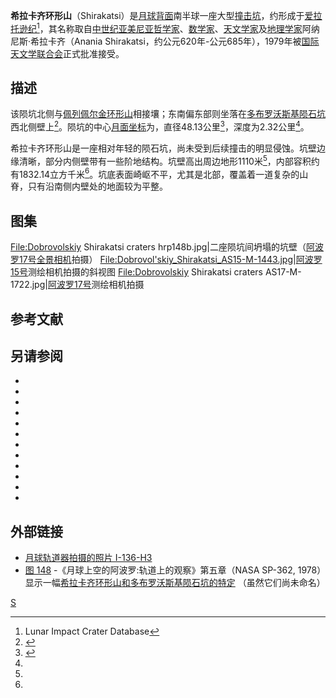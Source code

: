 {{lunar crater data|
 image=Shirakatsi_crater_Dobrovol'skiy_crater_1136_h3.jpg|
 caption=[[月球轨道器1号|月球轨道器1号]]拍摄的希拉卡齐环形山（左）和[[多布罗沃斯基陨石坑|多布罗沃斯基陨石坑]]（右）|
 latitude=12.18|
 N_or_S=S|
 longitude=128.56|
 E_or_W=E|
 diameter=48.13公里|
 depth=2.32公里|
 colong=231|
 eponym=阿纳尼斯·希拉卡齐}}
'''希拉卡齐环形山'''（Shirakatsi）是[[月球背面|月球背面]]南半球一座大型[[撞击坑|撞击坑]]，约形成于[[爱拉托逊纪|爱拉托逊纪]]<ref name=LICD>Lunar Impact Crater Database</ref>，其名称取自[[中世纪|中世纪]][[亚美尼亚|亚美尼亚]][[哲学家|哲学家]]、[[数学家|数学家]]、[[天文学家|天文学家]]及[[地理学|地理学家]]阿纳尼斯·希拉卡齐（Anania Shirakatsi，约公元620年-公元685年），1979年被[[国际天文学联合会|国际天文学联合会]]正式批准接受。

==描述==
该陨坑北侧与[[佩列佩尔金环形山|佩列佩尔金环形山]]相接壤；东南偏东部则坐落在[[多布罗沃斯基陨石坑|多布罗沃斯基陨石坑]]西北侧壁上<ref>{{Cite web |url=http://planetarynames.wr.usgs.gov/images/Lunar/lac_83_lo.pdf |title=Crater Shirakatsi on LAC-83 map |accessdate=2016-07-24 |archive-date=2013-02-20 |archive-url=https://web.archive.org/web/20130220180428/http://planetarynames.wr.usgs.gov/images/Lunar/lac_83_lo.pdf |dead-url=no }}</ref>。陨坑的中心[[月面坐标|月面坐标]]为{{Coord|12.18|S|128.56|E|globe:Moon|nogoogle=1|noosm=1}}，直径48.13公里<ref name="IAU">{{Cite web |url=http://planetarynames.wr.usgs.gov/Feature/5490 |title=Directory of the International Astronomical Union |access-date=2016-07-24 |archive-date=2021-09-07 |archive-url=https://web.archive.org/web/20210907104154/https://planetarynames.wr.usgs.gov/Feature/5490 |dead-url=no }}</ref>，深度为2.32公里<ref name="LICD"/>。

希拉卡齐环形山是一座相对年轻的陨石坑，尚未受到后续撞击的明显侵蚀。坑壁边缘清晰，部分内侧壁带有一些阶地结构。坑壁高出周边地形1110米<ref name="LICD"/>，内部容积约有1832.14立方千米<ref name="LICD"/>。坑底表面崎岖不平，尤其是北部，覆盖着一道复杂的山脊，只有沿南侧内壁处的地面较为平整。

==图集==
<gallery heights="140px" mode="packed">
File:Dobrovolskiy Shirakatsi craters hrp148b.jpg|二座陨坑间坍塌的坑壁（[[阿波罗17号|阿波罗17号]][[全景相机|全景相机]]拍摄）
File:Dobrovol'skiy_Shirakatsi_AS15-M-1443.jpg|[[阿波罗15号|阿波罗15号]]测绘相机拍摄的斜视图
File:Dobrovolskiy Shirakatsi craters AS17-M-1722.jpg|[[阿波罗17号|阿波罗17号]]测绘相机拍摄
</gallery>

== 参考文献 ==
{{Reflist}}

==另请参阅==
{{refbegin}}
* {{cite book
  | last1 = Andersson
  | first1 = L. E.
  | last2 = Whitaker
  | first2 = E. A.
  | authorlink2 = Ewen Whitaker
  | date = 1982
  | title = [[NASA|NASA]] Catalogue of Lunar Nomenclature
  | publisher = NASA RP-1097
  | ref = harv
  }}
* {{cite web
  | last = Blue
  | first = Jennifer
  | date = July 25, 2007
  | title = Gazetteer of Planetary Nomenclature
  | publisher = [[United_States_Geological_Survey|USGS]]
  | url = http://planetarynames.wr.usgs.gov/
  | accessdate = 2007-08-05
  | ref = harv
  | archive-date = 2018-12-25
  | archive-url = https://web.archive.org/web/20181225170157/https://planetarynames.wr.usgs.gov/
  | dead-url = no
  }}
* {{cite book
  | last1 = Bussey
  | first1 = B.
  | authorlink1 = Ben Bussey
  | last2 = Spudis
  | first2 = P.
  | authorlink2 = Paul Spudis
  | date = 2004
  | title = The Clementine Atlas of the Moon
  | publisher = Cambridge University Press
  | location = New York
  | isbn = 978-0-521-81528-4
  | ref = harv
  }}
* {{cite book
  | last1 = Cocks
  | first1 = Elijah E.
  | last2 = Cocks
  | first2 = Josiah C.
  | date = 1995
  | title = Who's Who on the Moon: A Biographical Dictionary of Lunar Nomenclature
  | url = https://archive.org/details/isbn_9780936389271
  | publisher = Tudor Publishers
  | isbn = 978-0-936389-27-1
  | ref = harv
  }}
* {{cite web
  | last = McDowell
  | first = Jonathan
  | date = July 15, 2007
  | url = http://host.planet4589.org/astro/lunar/
  | title = Lunar Nomenclature
  | publisher = Jonathan's Space Report
  | accessdate = 2007-10-24
  | ref = harv
  | archive-date = 2018-12-25
  | archive-url = https://web.archive.org/web/20181225170156/http://host.planet4589.org/astro/lunar/
  | dead-url = no
  }}
* {{cite journal| last1 = Menzel| first1 = D. H.| last2 = Minnaert| first2 = M.| last3 = Levin| first3 = B.| last4 = Dollfus| first4 = A.| last5 = Bell| first5 = B.| title = Report on Lunar Nomenclature by the Working Group of Commission 17 of the IAU| doi = 10.1007/BF00171763| journal = Space Science Reviews| volume = 12| issue = 2| pages = 136–186| date = 1971| bibcode = 1971SSRv...12..136M| ref = harv}}
* {{cite book
  | first = Patrick
  | last = Moore
  | authorlink = Patrick Moore
  | date = 2001
  | title = On the Moon
  | url = https://archive.org/details/patrickmooreonmo00patr
  | publisher = Sterling Publishing Co.
  | isbn = 978-0-304-35469-6
  | ref = harv
  }}
* {{cite book
  | first = Fred W.
  | last = Price
  | date = 1988
  | title = The Moon Observer's Handbook
  | publisher = Cambridge University Press
  | isbn = 978-0-521-33500-3
  | ref = harv
  }}
* {{cite book
  | last = Rükl
  | first = Antonín
  | authorlink = Antonín Rükl
  | date = 1990
  | title = Atlas of the Moon
  | publisher = Kalmbach Books
  | isbn = 978-0-913135-17-4
  | ref = harv
  }}
* {{cite book
  | last = Webb
  | first = Rev. T. W.
  | authorlink = Thomas William Webb
  | date = 1962
  | title = Celestial Objects for Common Telescopes
  | url = https://archive.org/details/celestialobjects00webb
  | edition = 6th revised
  | publisher = Dover
  | isbn = 978-0-486-20917-3
  | ref = harv
  }}
* {{cite book
  | first = Ewen A.
  | last = Whitaker
  | authorlink = Ewen Whitaker
  | date = 1999
  | title = Mapping and Naming the Moon
  | publisher = Cambridge University Press
  | isbn = 978-0-521-62248-6
  | ref = harv
  }}
* {{cite book
  | first = Peter T.
  | last = Wlasuk
  | date = 2000
  | title = Observing the Moon
  | publisher = Springer
  | isbn = 978-1-85233-193-1
  | ref = harv
 }}
{{refend}}

==外部链接==
* [http://www.lpi.usra.edu/resources/lunar_orbiter/bin/info.shtml?36 月球轨道器拍摄的照片 I-136-H3] {{Wayback|url=http://www.lpi.usra.edu/resources/lunar_orbiter/bin/info.shtml?36 |date=20160303201251 }}
* [http://history.nasa.gov/SP-362/ch5.4.htm 图 148] {{Wayback|url=http://history.nasa.gov/SP-362/ch5.4.htm |date=20171225233128 }}-《月球上空的阿波罗:轨道上的观察》第五章（NASA SP-362, 1978）显示一幅[http://history.nasa.gov/SP-362/hrp148b.jpg 希拉卡齐环形山和多布罗沃斯基陨石坑的特定] {{Wayback|url=http://history.nasa.gov/SP-362/hrp148b.jpg |date=20171226012148 }}（虽然它们尚未命名）

[[Category:月球环形山|S]]
{{月球環形山 (R-S)}}